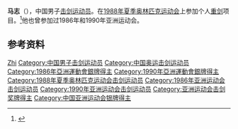 {{Otheruses|马志}}
{{Infobox sportsperson

| name           = 马志
| image          = 
| caption        = 
| birth_name     = 
| fullname       = 
| nickname       = 
| nationality    = 
| residence      = 
| birth_date     = {{birth date and age|1965|5|10|df=yes}}
| birth_place    = 
| death_date     = 
| death_place    = 
| height         = 
| weight         = 
| website        = 
| country        = 
| sport          = [[击剑|击剑]]
| event          = 
| collegeteam    = 
| club           = 
| team           = 
| turnedpro      = 
| coach          = 
| retired        = 
| coaching       = 
| worlds         = 
| regionals      = 
| nationals      = 
| olympics       = 
| highestranking = 
| pb             = 
| show-medals    = yes
}}

'''马志'''（{{bd|1965年|5月10日|catIdx=M}}），中国男子[[击剑|击剑运动员]]。在[[1988年夏季奥林匹克运动会|1988年夏季奥林匹克运动会]]上参加个人[[重剑|重剑]]项目。<ref name="sports-reference">{{cite web |url=https://www.sports-reference.com/olympics/athletes/ma/ma-zhi-1.html |archive-url=https://web.archive.org/web/20200418100300/https://www.sports-reference.com/olympics/athletes/ma/ma-zhi-1.html |url-status=dead |archive-date=18 April 2020 |title=Ma Zhi Olympic Results |accessdate=17 July 2011 |work=sports-reference.com}}</ref>他也曾参加过1986年和1990年亚洲运动会。

== 参考资料 ==
{{reflist}}

{{Authority control}}
{{DEFAULTSORT:Ma马}}
[[Category:马姓|Zhi]]
[[Category:中国男子击剑运动员|Category:中国男子击剑运动员]]
[[Category:中国奥运击剑运动员|Category:中国奥运击剑运动员]]
[[Category:1986年亞洲運動會銀牌得主|Category:1986年亞洲運動會銀牌得主]]
[[Category:1990年亞洲運動會銀牌得主|Category:1990年亞洲運動會銀牌得主]]
[[Category:1988年夏季奥林匹克运动会击剑运动员|Category:1988年夏季奥林匹克运动会击剑运动员]]
[[Category:1986年亚洲运动会击剑运动员|Category:1986年亚洲运动会击剑运动员]]
[[Category:1990年亚洲运动会击剑运动员|Category:1990年亚洲运动会击剑运动员]]
[[Category:亚洲运动会击剑奖牌得主|Category:亚洲运动会击剑奖牌得主]]
[[Category:中国亚洲运动会银牌得主|Category:中国亚洲运动会银牌得主]]